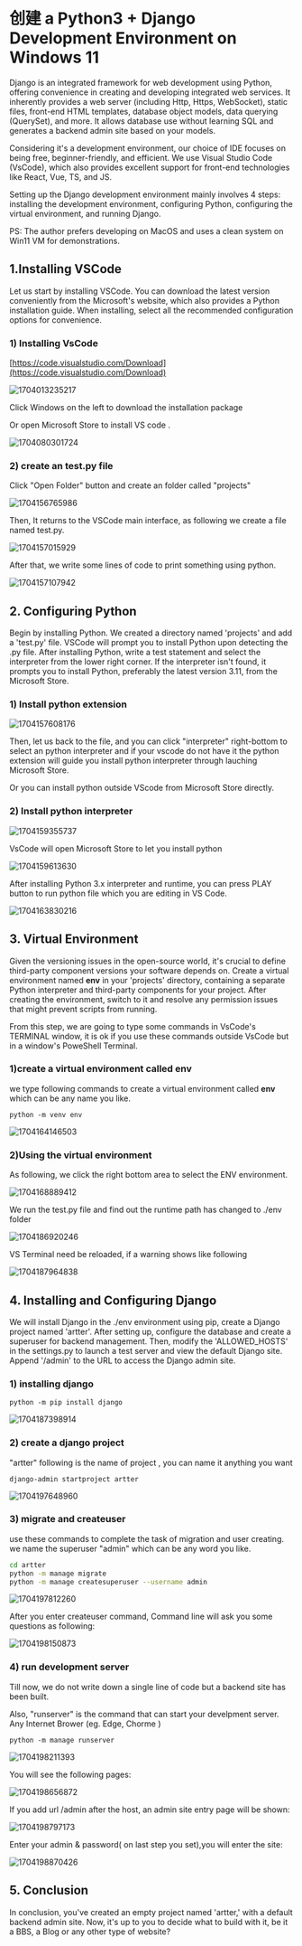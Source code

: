 # 创建 a Python3 + Django Development Environment on Windows 11

Django is an integrated framework for web development using Python, offering convenience in creating and developing integrated web services. It inherently provides a web server (including Http, Https, WebSocket), static files, front-end HTML templates, database object models, data querying (QuerySet), and more. It allows database use without learning SQL and generates a backend admin site based on your models.

Considering it's a development environment, our choice of IDE focuses on being free, beginner-friendly, and efficient. We use Visual Studio Code (VsCode), which also provides excellent support for front-end technologies like React, Vue, TS, and JS.

Setting up the Django development environment mainly involves 4 steps: installing the development environment, configuring Python, configuring the virtual environment, and running Django.

PS: The author prefers developing on MacOS and uses a clean system on Win11 VM for demonstrations.

## **1.Installing VSCode**

Let us start by installing VSCode. You can download the latest version conveniently from the Microsoft's website, which also provides a Python installation guide. When installing, select all the recommended configuration options for convenience.

### 1) Installing VsCode

[https://code.visualstudio.com/Download](https://code.visualstudio.com/Download)

![1704013235217](./image/1.startup/1704013235217.png)

Click Windows on the left to download the installation package

Or open Microsoft Store to install VS code .

![1704080301724](./image/1.startup/1704080301724.png)

### 2) create an test.py file

Click "Open Folder" button and create an folder called "projects"

![1704156765986](./image/1.startup/1704156765986.png)

Then, It returns to the VSCode main interface, as following we create a file named test.py.

![1704157015929](./image/1.startup/1704157015929.png)

After that, we write some lines of code to print something using python.

![1704157107942](./image/1.startup/1704157107942.png)

## **2. Configuring Python**

Begin by installing Python. We created a directory named 'projects' and add a 'test.py' file. VSCode will prompt you to install Python upon detecting the .py file. After installing Python, write a test statement and select the interpreter from the lower right corner. If the interpreter isn't found, it prompts you to install Python, preferably the latest version 3.11, from the Microsoft Store.

### 1) Install python extension

![1704157608176](./image/1.startup/1704157608176.png)

Then, let us back to the file, and you can click "interpreter" right-bottom to select an python interpreter and if your vscode do not have it  the python extension will guide you install python interpreter through lauching Microsoft Store.

Or you can install python outside VScode from  Microsoft Store directly.

### 2) Install python interpreter

![1704159355737](./image/1.startup/1704159355737.png)

VsCode will open Microsoft Store to let you install python

![1704159613630](./image/1.startup/1704159613630.png)

After installing Python 3.x interpreter and runtime, you can press PLAY button to run python file which you are editing in VS Code.

![1704163830216](./image/1.startup/1704163830216.png)

## **3. Virtual Environment**

Given the versioning issues in the open-source world, it's crucial to define third-party component versions your software depends on. Create a virtual environment named **env** in your 'projects' directory, containing a separate Python interpreter and third-party components for your project. After creating the environment, switch to it and resolve any permission issues that might prevent scripts from running.

From this step, we are going to type some commands in VsCode's TERMINAL window, it is ok if you use these commands outside VsCode but in a window's PoweShell Terminal.

### 1)create a virtual environment called env

we type following commands to create a  virtual environment called **env** which can be any name you like.

```
python -m venv env
```

![1704164146503](./image/1.startup/1704164146503.png)

### 2)Using the virtual environment

As following, we click the right bottom area to select the ENV environment.

![1704168889412](./image/1.startup/1704168889412.png)


We run the test.py file and find out the runtime path has changed to ./env folder

![1704186920246](./image/1.startup/1704186920246.png)

VS Terminal need be reloaded, if a warning shows like following

![1704187964838](./image/1.startup/1704187964838.png)


## **4. Installing and Configuring Django**

We will install Django in the ./env environment using pip, create a Django project named 'artter'. After setting up, configure the database and create a superuser for backend management. Then, modify the 'ALLOWED_HOSTS' in the settings.py to launch a test server and view the default Django site. Append '/admin' to the URL to access the Django admin site.

### 1) installing django

```
python -m pip install django
```

![1704187398914](./image/1.startup/1704187398914.png)

### 2) create a django project

"artter" following is the name of project , you can name it anything you want

```
django-admin startproject artter

```

![1704197648960](./image/1.startup/1704197648960.png)


### 3) migrate and createuser

use these commands to complete the task of migration and user creating. we name the superuser "admin" which can be any word you like.

```bash
cd artter
python -m manage migrate
python -m manage createsuperuser --username admin
```

![1704197812260](./image/1.startup/1704197812260.png)

After you enter createuser command,  Command line will ask you some questions as following:

![1704198150873](./image/1.startup/1704198150873.png)



### 4) run development server

Till now, we do not write down a single line of code but a  backend  site has been built.

Also, "runserver" is the command that can start your develpment server. Any Internet Brower (eg. Edge, Chorme ) 

```
python -m manage runserver
```

![1704198211393](./image/1.startup/1704198211393.png)

You will see the following pages:

![1704198656872](./image/1.startup/1704198656872.png)

If you add url /admin after the host,  an admin site entry page will be shown:

![1704198797173](./image/1.startup/1704198797173.png)


Enter your admin & password( on last step you set),you will enter the site:

![1704198870426](./image/1.startup/1704198870426.png)

## 5. Conclusion

In conclusion, you've created an empty project named 'artter,' with a default backend admin site. Now, it's up to you to decide what to build with it, be it a BBS, a Blog or any other type of website?
